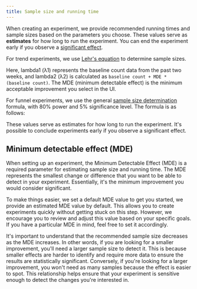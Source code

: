 ```yaml
---
title: Sample size and running time
---
```



When creating an experiment, we provide recommended running times and sample sizes based on the parameters you choose. These values serve as **estimates** for how long to run the experiment. You can end the experiment early if you observe a [significant effect](/docs/experiments/experiment-significance).

For trend experiments, we use [Lehr's equation](http://www.columbia.edu/~cjd11/charles_dimaggio/DIRE/styled-4/code-12/#poisson-distributed-or-count-data) to determine sample sizes.

<FormulaScreenshot
  imageLight={LehrEquationLight}
  imageDark={LehrEquationDark} 
  alt="Lehr equation" 
  classes="rounded"
/>

Here, lambda1 (λ1) represents the baseline count data from the past two weeks, and lambda2 (λ2) is calculated as `baseline count + MDE * (baseline count)`. The MDE (minimum detectable effect) is the minimum acceptable improvement you select in the UI.

For funnel experiments, we use the general [sample size determination](https://en.wikipedia.org/wiki/Sample_size_determination) formula, with 80% power and 5% significance level. The formula is as follows:

<FormulaScreenshot
  imageLight={SampleSizeDeterminationLight}
  imageDark={SampleSizeDeterminationDark} 
  alt="Sample size determination" 
  classes="rounded"
/>

These values serve as estimates for how long to run the experiment. It's possible to conclude experiments early if you observe a significant effect.

## Minimum detectable effect (MDE)

When setting up an experiment, the Minimum Detectable Effect (MDE) is a required parameter for estimating sample size and running time. The MDE represents the smallest change or difference that you want to be able to detect in your experiment. Essentially, it's the minimum improvement you would consider significant.

To make things easier, we set a default MDE value to get you started, we provide an estimated MDE value by default. This allows you to create experiments quickly without getting stuck on this step. However, we encourage you to review and adjust this value based on your specific goals. If you have a particular MDE in mind, feel free to set it accordingly.

It's important to understand that the recommended sample size decreases as the MDE increases. In other words, if you are looking for a smaller improvement, you'll need a larger sample size to detect it. This is because smaller effects are harder to identify and require more data to ensure the results are statistically significant. Conversely, if you're looking for a larger improvement, you won't need as many samples because the effect is easier to spot. This relationship helps ensure that your experiment is sensitive enough to detect the changes you're interested in.
